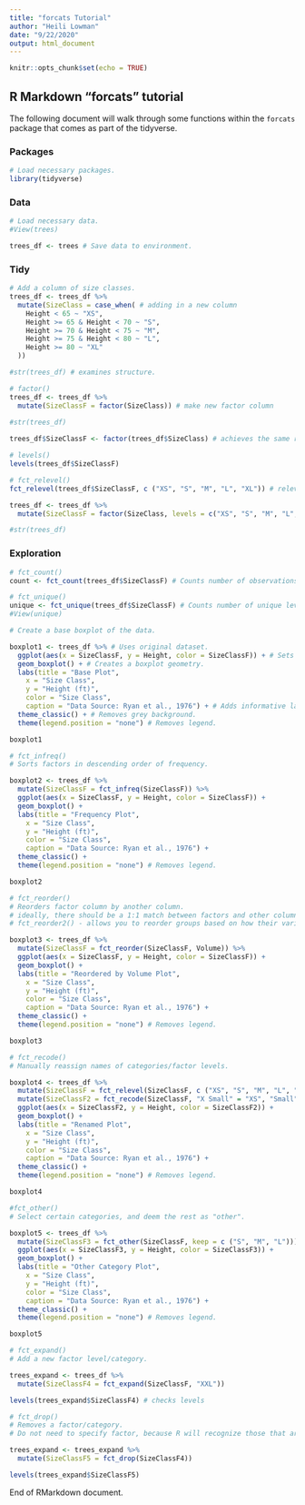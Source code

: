 ```yaml
---
title: "forcats Tutorial"
author: "Heili Lowman"
date: "9/22/2020"
output: html_document
---
```


```r
knitr::opts_chunk$set(echo = TRUE)
```

## R Markdown "forcats" tutorial

The following document will walk through some functions within the `forcats` package that comes as part of the tidyverse.

### Packages

```r
# Load necessary packages.
library(tidyverse)
```

### Data

```r
# Load necessary data.
#View(trees)

trees_df <- trees # Save data to environment.
```

### Tidy

```r

# Add a column of size classes.
trees_df <- trees_df %>%
  mutate(SizeClass = case_when( # adding in a new column
    Height < 65 ~ "XS",
    Height >= 65 & Height < 70 ~ "S",
    Height >= 70 & Height < 75 ~ "M",
    Height >= 75 & Height < 80 ~ "L",
    Height >= 80 ~ "XL"
  ))

#str(trees_df) # examines structure.

# factor()
trees_df <- trees_df %>%
  mutate(SizeClassF = factor(SizeClass)) # make new factor column
  
#str(trees_df)  

trees_df$SizeClassF <- factor(trees_df$SizeClass) # achieves the same result as the pipe above.

# levels()
levels(trees_df$SizeClassF)

# fct_relevel()
fct_relevel(trees_df$SizeClassF, c ("XS", "S", "M", "L", "XL")) # relevels our categories manually.

trees_df <- trees_df %>%
  mutate(SizeClassF = factor(SizeClass, levels = c("XS", "S", "M", "L", "XL"))) # achieves the same result as using fct_relevel.

#str(trees_df)

```

### Exploration

```r

# fct_count()
count <- fct_count(trees_df$SizeClassF) # Counts number of observations in each level.

# fct_unique()
unique <- fct_unique(trees_df$SizeClassF) # Counts number of unique levels in a dataset.
#View(unique)

# Create a base boxplot of the data.

boxplot1 <- trees_df %>% # Uses original dataset.
  ggplot(aes(x = SizeClassF, y = Height, color = SizeClassF)) + # Sets the axes.
  geom_boxplot() + # Creates a boxplot geometry.
  labs(title = "Base Plot",
    x = "Size Class",
    y = "Height (ft)",
    color = "Size Class",
    caption = "Data Source: Ryan et al., 1976") + # Adds informative labels.
  theme_classic() + # Removes grey background.
  theme(legend.position = "none") # Removes legend.

boxplot1

# fct_infreq()
# Sorts factors in descending order of frequency.

boxplot2 <- trees_df %>%
  mutate(SizeClassF = fct_infreq(SizeClassF)) %>%
  ggplot(aes(x = SizeClassF, y = Height, color = SizeClassF)) +
  geom_boxplot() +
  labs(title = "Frequency Plot",
    x = "Size Class",
    y = "Height (ft)",
    color = "Size Class",
    caption = "Data Source: Ryan et al., 1976") +
  theme_classic() +
  theme(legend.position = "none") # Removes legend.

boxplot2

# fct_reorder()
# Reorders factor column by another column.
# ideally, there should be a 1:1 match between factors and other columns observations.
# fct_reorder2() - allows you to reorder groups based on how their variables plot on a graph (in the x and y directions)

boxplot3 <- trees_df %>%
  mutate(SizeClassF = fct_reorder(SizeClassF, Volume)) %>%
  ggplot(aes(x = SizeClassF, y = Height, color = SizeClassF)) +
  geom_boxplot() +
  labs(title = "Reordered by Volume Plot",
    x = "Size Class",
    y = "Height (ft)",
    color = "Size Class",
    caption = "Data Source: Ryan et al., 1976") +
  theme_classic() +
  theme(legend.position = "none") # Removes legend.

boxplot3

# fct_recode()
# Manually reassign names of categories/factor levels.

boxplot4 <- trees_df %>%
  mutate(SizeClassF = fct_relevel(SizeClassF, c ("XS", "S", "M", "L", "XL"))) %>% # ensures ordering by size class
  mutate(SizeClassF2 = fct_recode(SizeClassF, "X Small" = "XS", "Small" = "S", "Medium" = "M", "Large" = "L", "X Large" = "XL")) %>% # creates a new column with full names, still ordered
  ggplot(aes(x = SizeClassF2, y = Height, color = SizeClassF2)) +
  geom_boxplot() +
  labs(title = "Renamed Plot",
    x = "Size Class",
    y = "Height (ft)",
    color = "Size Class",
    caption = "Data Source: Ryan et al., 1976") +
  theme_classic() +
  theme(legend.position = "none") # Removes legend.

boxplot4

#fct_other()
# Select certain categories, and deem the rest as "other".

boxplot5 <- trees_df %>%
  mutate(SizeClassF3 = fct_other(SizeClassF, keep = c ("S", "M", "L"))) %>% # can also use drop, in this case drop = c("XS", "XL") to achieve an identical result.
  ggplot(aes(x = SizeClassF3, y = Height, color = SizeClassF3)) +
  geom_boxplot() +
  labs(title = "Other Category Plot",
    x = "Size Class",
    y = "Height (ft)",
    color = "Size Class",
    caption = "Data Source: Ryan et al., 1976") +
  theme_classic() +
  theme(legend.position = "none") # Removes legend.

boxplot5

# fct_expand()
# Add a new factor level/category.

trees_expand <- trees_df %>%
  mutate(SizeClassF4 = fct_expand(SizeClassF, "XXL"))

levels(trees_expand$SizeClassF4) # checks levels

# fct_drop()
# Removes a factor/category.
# Do not need to specify factor, because R will recognize those that are unused and drop them.

trees_expand <- trees_expand %>%
  mutate(SizeClassF5 = fct_drop(SizeClassF4))

levels(trees_expand$SizeClassF5)

```

End of RMarkdown document.